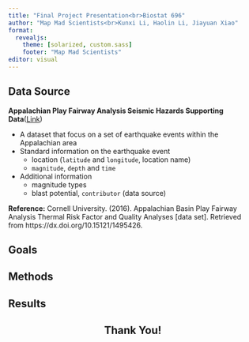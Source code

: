 ```yaml
---
title: "Final Project Presentation<br>Biostat 696"
author: "Map Mad Scientists<br>Kunxi Li, Haolin Li, Jiayuan Xiao"
format: 
  revealjs: 
    theme: [solarized, custom.sass]
    footer: "Map Mad Scientists"
editor: visual
---
```


## Data Source {.smaller}

**Appalachian Play Fairway Analysis Seismic Hazards Supporting Data**([Link](https://data.world/us-doe-gov/e8fc308b-97df-460e-bdc6-cce8eb82e943))

-   A dataset that focus on a set of earthquake events within the Appalachian area
-   Standard information on the earthquake event
    -   location (`latitude` and `longitude`, location name)
    -   `magnitude`, `depth` and `time`
-   Additional information
    -   magnitude types
    -   blast potential, `contributor` (data source)

**Reference:** Cornell University. (2016). Appalachian Basin Play Fairway Analysis Thermal Risk Factor and Quality Analyses \[data set\]. Retrieved from https://dx.doi.org/10.15121/1495426.

## Goals

## Methods

## Results

::: {style="text-align:center;"}
# Thank You!
:::